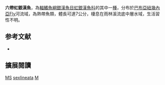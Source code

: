 {{Speciesbox
| name = 六帶虹銀漢魚
| image = 
| image_width = 250px
| status = DD
| status_system = IUCN3.1
| genus = Melanotaenia
| species = sexlineata
| authority = [[Munro|Munro]], 1964
| synonyms = *''Nematocentris sexlineatus'', Munro, 1964
}}
'''六帶虹銀漢魚'''，為[[輻鰭魚綱|輻鰭魚綱]][[銀漢魚目|銀漢魚目]][[虹銀漢魚科|虹銀漢魚科]]的其中一[[種|種]]，分布於[[巴布亞紐幾內亞|巴布亞紐幾內亞]]Fly河流域，為熱帶魚類，體長可達7公分，棲息在雨林溪流底中層水域，生活習性不明。

== 参考文献 ==
*{{FishBase_species|genus=Melanotaenia|species=sexlineata|year=2016|month=5}}

== 擴展閱讀 ==
{{refbegin}}
{{wikispecies-inline|Melanotaenia sexlineata|六帶虹銀漢魚}}
{{refend}}
{{Taxonbar|from=Q1771437}}

[[Category:IUCN红色名录数据缺乏物种|MS]]
[[Category:虹銀漢魚屬|sexlineata]]
[[Category:1964年描述的鱼类|M]]


{{魚類小作品}}